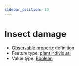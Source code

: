 ```yaml
---
sidebar_position: 10
---
```



# Insect damage

- [Observable property](/viewers/dawe-vocabs?uri=https://linked.data.gov.au/def/nrm/33e79578-0946-4f21-9607-ca501e1500c7) definition
- Feature type: [plant individual](http://linked.data.gov.au/def/tern-cv/60d7edf8-98c6-43e9-841c-e176c334d270)
- Value type: [Boolean](https://w3id.org/tern/ontologies/tern/Boolean)

<Example
  protocolModule="condition"
  observableProperty="https://linked.data.gov.au/def/nrm/33e79578-0946-4f21-9607-ca501e1500c7"
/>
